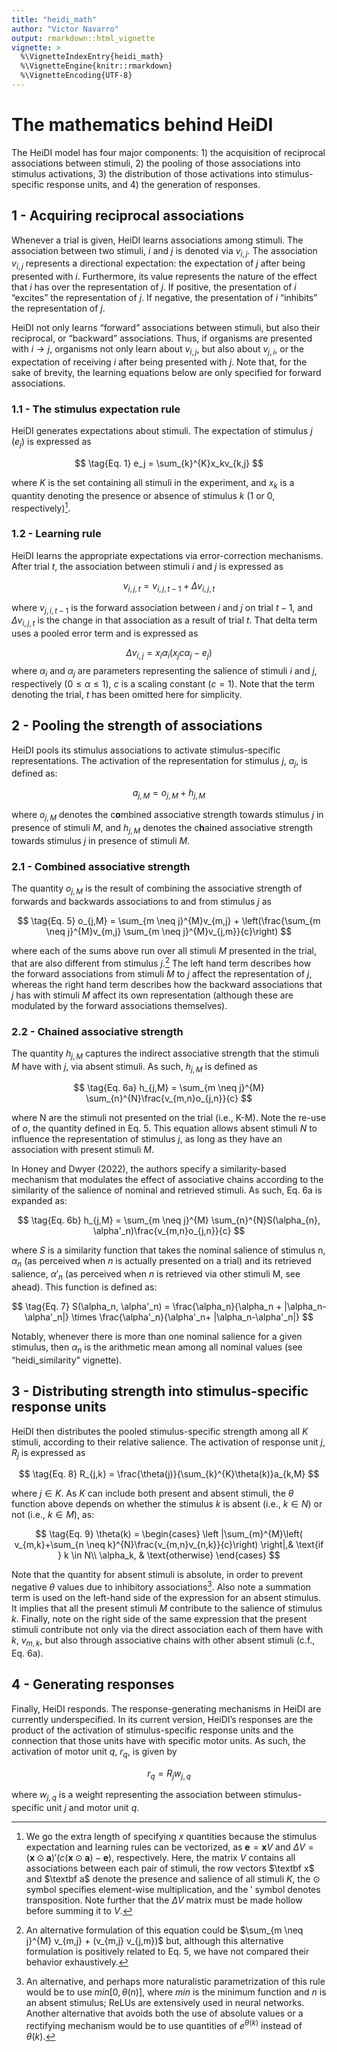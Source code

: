 ```yaml
---
title: "heidi_math"
author: "Victor Navarro"
output: rmarkdown::html_vignette
vignette: >
  %\VignetteIndexEntry{heidi_math}
  %\VignetteEngine{knitr::rmarkdown}
  %\VignetteEncoding{UTF-8}
---
```


# The mathematics behind HeiDI

The HeiDI model has four major components: 1) the acquisition of reciprocal associations between stimuli, 2) the pooling of those associations into stimulus activations, 3) the distribution of those activations into stimulus-specific response units, and 4) the generation of responses.

## 1 - Acquiring reciprocal associations

Whenever a trial is given, HeiDI learns associations among stimuli. The association between two stimuli, $i$ and $j$ is denoted via $v_{i,j}$. The association $v_{i,j}$ represents a directional expectation: the expectation of $j$ after being presented with $i$. Furthermore, its value represents the nature of the effect that $i$ has over the representation of $j$. If positive, the presentation of $i$ "excites" the representation of $j$. If negative, the presentation of $i$ "inhibits" the representation of $j$.

HeiDI not only learns "forward" associations between stimuli, but also their reciprocal, or "backward" associations. Thus, if organisms are presented with $i \rightarrow j$, organisms not only learn about $v_{i,j}$, but also about $v_{j, i}$, or the expectation of receiving $i$ after being presented with $j$. Note that, for the sake of brevity, the learning equations below are only specified for forward associations.

### 1.1 - The stimulus expectation rule

HeiDI generates expectations about stimuli. The expectation of stimulus $j$ ($e_j$) is expressed as 

$$
\tag{Eq. 1}
e_j  = \sum_{k}^{K}x_kv_{k,j}
$$

where $K$ is the set containing all stimuli in the experiment, and $x_k$ is a quantity denoting the presence or absence of stimulus $k$ (1 or 0, respectively)[^note1].

### 1.2 - Learning rule

HeiDI learns the appropriate expectations via error-correction mechanisms. After trial $t$, the association between stimuli $i$ and $j$ is expressed as

$$
\tag{Eq. 2}
v_{i,j, t} = v_{i,j, t-1} + \Delta v_{i,j, t}
$$

where $v_{j,i, t-1}$ is the forward association between $i$ and $j$ on trial $t-1$, and $\Delta v_{i,j, t}$ is the change in that association as a result of trial $t$. That delta term uses a pooled error term and is expressed as

$$
\tag{Eq. 3}
\Delta v_{i,j} = x_i\alpha_i(x_jc\alpha_j - e_j)
$$
where $\alpha_i$ and $\alpha_j$ are parameters representing the salience of stimuli $i$ and $j$, respectively ($0 \le \alpha \le 1$), $c$ is a scaling constant ($c = 1$). Note that the term denoting the trial, $t$ has been  omitted here for simplicity.

## 2 - Pooling the strength of associations

HeiDI pools its stimulus associations to activate stimulus-specific representations. The activation of the representation for stimulus $j$, $a_j$, is defined as:

$$
\tag{Eq. 4}
a_{j,M} = o_{j,M} + h_{j,M}
$$

where $o_{j,M}$ denotes the c**o**mbined associative strength towards stimulus $j$ in presence of stimuli $M$, and $h_{j,M}$ denotes the c**h**ained associative strength towards stimulus $j$ in presence of stimuli $M$. 

### 2.1 - Combined associative strength

The quantity $o_{j,M}$ is the result of combining the associative strength of forwards and backwards associations to and from stimulus $j$ as

$$
\tag{Eq. 5}
o_{j,M} = \sum_{m \neq j}^{M}v_{m,j} + \left(\frac{\sum_{m \neq j}^{M}v_{m,j} \sum_{m \neq j}^{M}v_{j,m}}{c}\right)
$$

where each of the sums above run over all stimuli $M$ presented in the trial, that are also different from stimulus $j$.^[An alternative formulation of this equation could be $\sum_{m \neq j}^{M} v_{m,j} + (v_{m,j} v_{j,m})$ but, although this alternative formulation is positively related to Eq. 5, we have not compared their behavior exhaustively.] The left hand term describes how the forward associations from stimuli $M$ to $j$ affect the representation of $j$, whereas the right hand term describes how the backward associations that $j$ has with  stimuli $M$ affect its own representation (although these are modulated by the forward associations themselves).

### 2.2 - Chained associative strength

The quantity $h_{j,M}$ captures the indirect associative strength that the stimuli $M$ have with $j$, via absent stimuli. As such, $h_{j,M}$ is defined as


$$
\tag{Eq. 6a}
h_{j,M} = \sum_{m \neq j}^{M} \sum_{n}^{N}\frac{v_{m,n}o_{j,n}}{c}
$$

where N are the stimuli not presented on the trial (i.e., K-M). Note the re-use of $o$, the quantity defined in Eq. 5. This equation allows absent stimuli $N$ to influence the representation of stimulus $j$, as long as they have an association with present stimuli $M$.

In Honey and Dwyer (2022), the authors specify a similarity-based mechanism that modulates the effect of associative chains according to the similarity of the salience of nominal and retrieved stimuli. As such, Eq. 6a is expanded as:

$$
\tag{Eq. 6b}
h_{j,M} = \sum_{m \neq j}^{M} \sum_{n}^{N}S(\alpha_{n}, \alpha'_n)\frac{v_{m,n}o_{j,n}}{c}
$$

where $S$ is a similarity function that takes the nominal salience of stimulus n, $\alpha_n$ (as perceived when $n$ is actually presented on a trial) and its retrieved salience, $\alpha'_n$ (as perceived when $n$ is retrieved via other stimuli M, see ahead). This function is defined as:

$$
\tag{Eq. 7}
S(\alpha_n, \alpha'_n) = \frac{\alpha_n}{\alpha_n + |\alpha_n-\alpha'_n|} \times \frac{\alpha'_n}{\alpha'_n+ |\alpha_n-\alpha'_n|}
$$

Notably, whenever there is more than one nominal salience for a given stimulus, then $\alpha_n$ is the arithmetic mean among all nominal values (see "heidi_similarity" vignette).

## 3 - Distributing strength into stimulus-specific response units

HeiDI then distributes the pooled stimulus-specific strength among all $K$ stimuli, according to their relative salience. The activation of response unit $j$, $R_j$ is expressed as

$$
\tag{Eq. 8}
R_{j,k} = \frac{\theta(j)}{\sum_{k}^{K}\theta(k)}a_{k,M}
$$

where $j \in K$. As $K$ can include both present and absent stimuli, the $\theta$ function above depends on whether the stimulus $k$ is absent (i.e., $k \in N$) or not (i.e., $k \in M$), as:

$$
\tag{Eq. 9}
\theta(k) = 
\begin{cases}
    \left |\sum_{m}^{M}\left( v_{m,k}+\sum_{n \neq k}^{N}\frac{v_{m,n}v_{n,k}}{c}\right) \right|,& \text{if } k \in N\\
    \alpha_k, & \text{otherwise}
\end{cases}
$$

Note that the quantity for absent stimuli is absolute, in order to prevent negative $\theta$ values due to inhibitory associations^[An alternative, and perhaps more naturalistic parametrization of this rule would be to use $min[0,\theta(n)]$, where $min$ is the minimum function and $n$ is an absent stimulus; ReLUs are extensively used in neural networks. Another alternative that avoids both the use of absolute values or a rectifying mechanism would be to use quantities of $e^{\theta(k)}$ instead of $\theta(k)$.]. Also note a summation term is used on the left-hand side of the expression for an absent stimulus. It implies that all the present stimuli $M$ contribute to the salience of stimulus $k$. Finally, note on the right side of the same expression that the present stimuli contribute not only via the direct association each of them have with $k$, $v_{m,k}$, but also through associative chains with other absent stimuli (c.f., Eq. 6a).

## 4 - Generating responses

Finally, HeiDI responds. The response-generating mechanisms in HeiDI are currently underspecified. In its current version, HeiDI's responses are the product of the activation of stimulus-specific response units and the connection that those units have with specific motor units. As such, the activation of motor unit $q$, $r_q$, is given by

$$
\tag{Eq. 10}
r_q = R_jw_{j,q}
$$

where $w_{j,q}$ is a weight representing the association between stimulus-specific unit $j$ and motor unit $q$.

[^note1]: 
We go the extra length of specifying $x$ quantities because the stimulus expectation and learning rules can be vectorized, as $\textbf{e} = \textbf{x}V$ and $\Delta V = (\textbf{x}\odot\textbf{a})'  (c(\textbf{x}\odot\textbf{a})-\textbf{e})$, respectively. Here, the matrix $V$ contains all associations between each pair of stimuli, the row vectors $\textbf x$ and $\textbf a$ denote the presence and salience of all stimuli $K$, the $\odot$ symbol specifies element-wise multiplication, and the $'$ symbol denotes transposition. Note further that the $\Delta V$ matrix must be made hollow before summing it to $V$.
